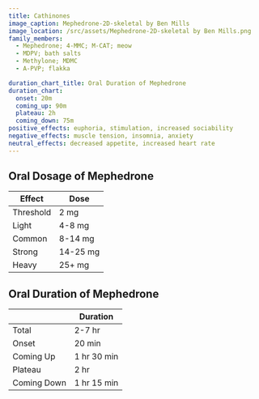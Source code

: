 ```yaml
---
title: Cathinones
image_caption: Mephedrone-2D-skeletal by Ben Mills
image_location: /src/assets/Mephedrone-2D-skeletal by Ben Mills.png
family_members:
  - Mephedrone; 4-MMC; M-CAT; meow
  - MDPV; bath salts
  - Methylone; MDMC
  - A-PVP; flakka

duration_chart_title: Oral Duration of Mephedrone
duration_chart:
  onset: 20m
  coming_up: 90m
  plateau: 2h
  coming_down: 75m
positive_effects: euphoria, stimulation, increased sociability
negative_effects: muscle tension, insomnia, anxiety
neutral_effects: decreased appetite, increased heart rate
---
```


## Oral Dosage of Mephedrone
| Effect | Dose |
| --- | --- |
| Threshold | 2 mg |
| Light | 4-8 mg |
| Common | 8-14 mg |
| Strong | 14-25 mg |
| Heavy | 25+ mg |


<Chart title={frontmatter.duration_chart_title} data={frontmatter.duration_chart} />


## Oral Duration of Mephedrone
| | Duration |
| --- | --- |
| Total | 2-7 hr |
| Onset | 20 min |
| Coming Up | 1 hr 30 min |
| Plateau | 2 hr |
| Coming Down | 1 hr 15 min |
